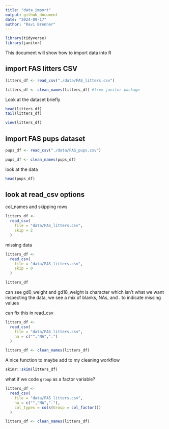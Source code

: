```yaml
---
title: "data_import"
output: github_document
date: "2024-09-17"
author: "Ravi Brenner"
---
```


```r
library(tidyverse)
library(janitor)
```


This document will show how to import data into R

## import FAS litters CSV

```r
litters_df <- read_csv("./data/FAS_litters.csv") 

litters_df <- clean_names(litters_df) #from janitor package
```

Look at the dataset briefly
```r
head(litters_df)
tail(litters_df)
```

```r
view(litters_df)
```

## import FAS pups dataset

```r
pups_df <- read_csv("./data/FAS_pups.csv")

pups_df <- clean_names(pups_df)
```

look at the data
```r
head(pups_df)
```

## look at read_csv options

col_names and skipping rows

```r
litters_df <- 
  read_csv(
    file = "data/FAS_litters.csv",
    skip = 2
  )
```

missing data
```r
litters_df <- 
  read_csv(
    file = "data/FAS_litters.csv",
    skip = 0
  )

litters_df
```
can see gd0_weight and gd18_weight is character which isn't what we want
inspecting the data, we see a mix of blanks, NAs, and . to indicate missing values

can fix this in read_csv
```r
litters_df <- 
  read_csv(
    file = "data/FAS_litters.csv",
    na = c("","NA",".")
  )

litters_df <- clean_names(litters_df)
```

A nice function to maybe add to my cleaning workflow
```r
skimr::skim(litters_df)
```

what if we code `group` as a factor variable?
```r
litters_df <- 
  read_csv(
    file = "data/FAS_litters.csv",
    na = c("","NA","."),
    col_types = cols(Group = col_factor())
  )

litters_df <- clean_names(litters_df)
```

